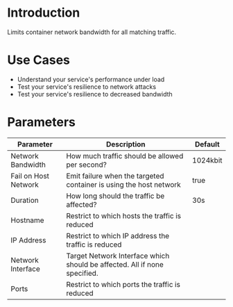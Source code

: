# Introduction

Limits container network bandwidth for all matching traffic.

# Use Cases

* Understand your service's performance under load
* Test your service's resilience to network attacks
* Test your service's resilience to decreased bandwidth

# Parameters

| Parameter            | Description                                                               | Default  |
|----------------------|---------------------------------------------------------------------------|----------|
| Network Bandwidth    | How much traffic should be allowed per second?                            | 1024kbit |
| Fail on Host Network | Emit failure when the targeted container is using the host network        | true     |
| Duration             | How long should the traffic be affected?                                  | 30s      |
| Hostname             | Restrict to which hosts the traffic is reduced                            |          |
| IP Address           | Restrict to which IP address the traffic is reduced                       |          |
| Network Interface    | Target Network Interface which should be affected. All if none specified. |          |
| Ports                | Restrict to which ports the traffic is reduced                            |          |
